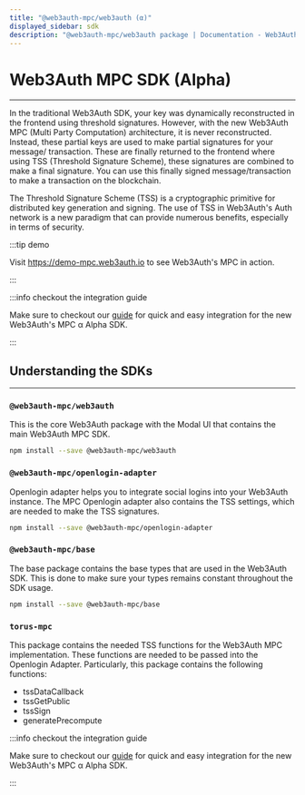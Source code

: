 ```yaml
---
title: "@web3auth-mpc/web3auth (α)"
displayed_sidebar: sdk
description: "@web3auth-mpc/web3auth package | Documentation - Web3Auth"
---
```


# Web3Auth MPC SDK (Alpha)

---

In the traditional Web3Auth SDK, your key was dynamically reconstructed in the frontend using threshold signatures. However, with the new Web3Auth MPC
(Multi Party Computation) architecture, it is never reconstructed. Instead, these partial keys are used to make partial signatures for your message/
transaction. These are finally returned to the frontend where using TSS (Threshold Signature Scheme), these signatures are combined to make a final
signature. You can use this finally signed message/transaction to make a transaction on the blockchain.

The Threshold Signature Scheme (TSS) is a cryptographic primitive for distributed key generation and signing. The use of TSS in Web3Auth's Auth
network is a new paradigm that can provide numerous benefits, especially in terms of security.

:::tip demo

Visit https://demo-mpc.web3auth.io to see Web3Auth's MPC in action.

:::

:::info checkout the integration guide

Make sure to checkout our [guide](/guides/mpc) for quick and easy integration for the new Web3Auth's MPC α Alpha SDK.

:::

## Understanding the SDKs

---

### `@web3auth-mpc/web3auth`

This is the core Web3Auth package with the Modal UI that contains the main Web3Auth MPC SDK.

```bash npm2yarn
npm install --save @web3auth-mpc/web3auth
```

### `@web3auth-mpc/openlogin-adapter`

Openlogin adapter helps you to integrate social logins into your Web3Auth instance. The MPC Openlogin adapter also contains the TSS settings, which
are needed to make the TSS signatures.

```bash npm2yarn
npm install --save @web3auth-mpc/openlogin-adapter
```

### `@web3auth-mpc/base`

The base package contains the base types that are used in the Web3Auth SDK. This is done to make sure your types remains constant throughout the SDK
usage.

```bash npm2yarn
npm install --save @web3auth-mpc/base
```

### `torus-mpc`

This package contains the needed TSS functions for the Web3Auth MPC implementation. These functions are needed to be passed into the Openlogin
Adapter. Particularly, this package contains the following functions:

- tssDataCallback
- tssGetPublic
- tssSign
- generatePrecompute

:::info checkout the integration guide

Make sure to checkout our [guide](/guides/mpc) for quick and easy integration for the new Web3Auth's MPC α Alpha SDK.

:::
